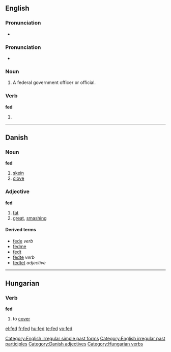 {{wikipedia|dab=FED}}
==English==

===Pronunciation===
*{{audio|en-us-fed.ogg|Audio (US)}}

===Pronunciation===
*{{IPA|/fεt/}}

===Noun===
{{en-noun}}
# {{informal}} A federal government officer or official.

===Verb===
'''fed'''
# {{past of|[[feed]]}}

[[Category:English irregular simple past forms]]
[[Category:English irregular past participles]]

----

==Danish==

===Noun===
'''fed''' {{n}}

# [[skein]]
# [[clove]]

===Adjective===
'''fed'''

# [[fat]]
# [[great]], [[smashing]]

====Derived terms====
*[[fede]] ''verb''
*[[fedme]] {{c}}
*[[fedt]] {{n}}
*[[fedte]] ''verb''
*[[fedtet]] ''adjective''

[[Category:Danish adjectives]]

----

==Hungarian==

===Verb===
'''fed'''

# to [[cover]]

[[Category:Hungarian verbs]]

[[el:fed]]
[[fr:fed]]
[[hu:fed]]
[[te:fed]]
[[vo:fed]]